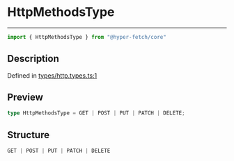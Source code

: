 

# HttpMethodsType

<div class="api-docs__separator" data-reactroot="">

---

</div><div class="api-docs__import" data-reactroot="">

```ts
import { HttpMethodsType } from "@hyper-fetch/core"
```

</div><div class="api-docs__section">

## Description

</div><div class="api-docs__description"><span class="api-docs__do-not-parse">



</span></div><p class="api-docs__definition">

Defined in [types/http.types.ts:1](https://github.com/BetterTyped/hyper-fetch/blob/aff5c35a/packages/core/src/types/http.types.ts#L1)

</p><div class="api-docs__section">

## Preview

</div><div class="api-docs__preview type single">

```ts
type HttpMethodsType = GET | POST | PUT | PATCH | DELETE;
```

</div><div class="api-docs__section">

## Structure

</div><div class="api-docs__returns">

```ts
GET | POST | PUT | PATCH | DELETE
```

</div>